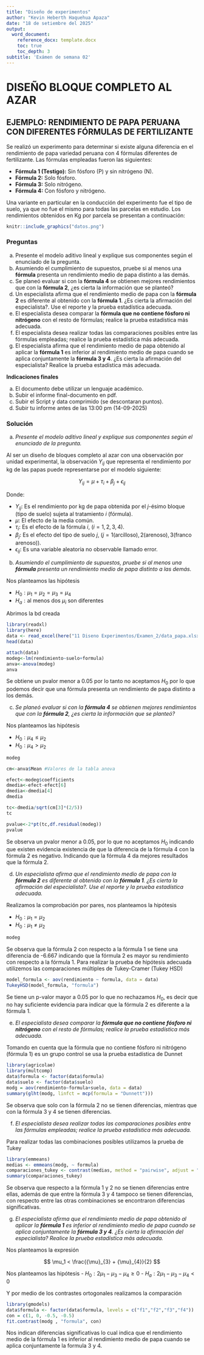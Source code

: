 ```yaml
---
title: "Diseño de experimentos"
author: "Kevin Heberth Haquehua Apaza"
date: "18 de setiembre del 2025"
output:
  word_document:
    reference_docx: template.docx
    toc: true
    toc_depth: 3
subtitle: 'Exámen de semana 02'
---
```


# DISEÑO BLOQUE COMPLETO AL AZAR

## EJEMPLO: RENDIMIENTO DE PAPA PERUANA CON DIFERENTES FÓRMULAS DE FERTILIZANTE

Se realizó un experimento para determinar si existe alguna diferencia en el rendimiento de papa variedad peruana con 4 fórmulas diferentes de fertilizante. Las fórmulas empleadas fueron las siguientes:

- **Fórmula 1 (Testigo):** Sin fósforo (P) y sin nitrógeno (N).
- **Fórmula 2:** Solo fósforo.
- **Fórmula 3:** Solo nitrógeno.
- **Fórmula 4:** Con fósforo y nitrógeno.

Una variante en particular en la conducción del experimento fue el tipo de suelo, ya que no fue el mismo para todas las parcelas en estudio. Los rendimientos obtenidos en Kg por parcela se presentan a continuación:

```r
knitr::include_graphics("datos.png")
```

### Preguntas

a) Presente el modelo aditivo lineal y explique sus componentes según el enunciado de la pregunta.
b) Asumiendo el cumplimiento de supuestos, pruebe si al menos una **fórmula** presenta un rendimiento medio de papa distinto a las demás.
c) Se planeó evaluar si con la **fórmula 4** se obtienen mejores rendimientos que con la **fórmula 2**, ¿es cierta la información que se planteó?
d) Un especialista afirma que el rendimiento medio de papa con la **fórmula 2** es diferente al obtenido con la **fórmula 1**. ¿Es cierta la afirmación del especialista?. Use el reporte y la prueba estadística adecuada.
e) El especialista desea comparar la **fórmula que no contiene fósforo ni nitrógeno** con el resto de fórmulas; realice la prueba estadística más adecuada.
f) El especialista desea realizar todas las comparaciones posibles entre las fórmulas empleadas; realice la prueba estadística más adecuada.
g) El especialista afirma que el rendimiento medio de papa obtenido al aplicar la **fórmula 1** es inferior al rendimiento medio de papa cuando se aplica conjuntamente la **fórmula 3 y 4**. ¿Es cierta la afirmación del especialista? Realice la prueba estadística más adecuada.

**Indicaciones finales**

a) El documento debe utilizar un lenguaje académico.
b) Subir el informe final-documento en pdf.
c) Subir el Script y data comprimido (se descontaran puntos).
d) Subir tu informe antes de las 13:00 pm (14-09-2025)


### Solución

a) _Presente el modelo aditivo lineal y explique sus componentes según el enunciado de la pregunta._

Al ser un diseño de bloques completo al azar con una observación por unidad experimental, la observación $Y_{ij}$ que representa el rendimiento por kg de las papas puede representarse por el modelo siguiente:

$$
Y_{ij} = \mu + {\tau}_{i} + {\beta}_{j} + {\epsilon}_{ij}
$$

Donde:

- $Y_{ij}:$ Es el rendimiento por kg de papa obtenida por el $j$-ésimo bloque (tipo de suelo) sujeta al tratamiento $i$ (fórmula).
- $\mu:$ El efecto de la media común.
- ${\tau}_{i}:$ Es el efecto de la fórmula $i$, ($i = 1,2,3,4$).
- ${\beta}_{j}:$ Es el efecto del tipo de suelo $j$, ($j = 1 \text{(arcilloso)},2\text{(arenoso)},3\text{(franco arenoso)}$).
- ${\epsilon}_{ij}:$ Es una variable aleatoria no observable llamado error.

b) _Asumiendo el cumplimiento de supuestos, pruebe si al menos una **fórmula** presenta un rendimiento medio de papa distinto a las demás._

Nos planteamos las hipótesis

- ${H}_{0}:{\mu}_{1}={\mu}_{2}={\mu}_{3}={\mu}_{4}$
- ${H}_{a}: \text{al menos dos }{\mu}_{i}\text{ son diferentes}$

Abrimos la bd creada

```r
library(readxl)
library(here)
data <- read_excel(here("11 Diseno Experimentos/Examen_2/data_papa.xlsx"))
head(data)
```

```r
attach(data)
modeg<-lm(rendimiento~suelo+formula)
anva<-anova(modeg)
anva
```

Se obtiene un pvalor menor a 0.05 por lo tanto no aceptamos $H_0$ por lo que podemos decir que una fórmula presenta un rendimiento de papa distinto a los demás.

c) _Se planeó evaluar si con la **fórmula 4** se obtienen mejores rendimientos que con la **fórmula 2**, ¿es cierta la información que se planteó?_

Nos planteamos las hipótesis

- ${H}_{0}:{\mu}_{4} \leq {\mu}_{2}$
- ${H}_{0}:{\mu}_{4} > {\mu}_{2}$

```r
modeg
```

```r
cm<-anva$Mean #Valores de la tabla anova
```


```r
efect<-modeg$coefficients
dmedia<-efect-efect[6]
dmedia<-dmedia[4]
dmedia

tc<-dmedia/sqrt(cm[3]*(2/5))
tc

pvalue<-2*pt(tc,df.residual(modeg))
pvalue
```

Se observa un pvalor menor a 0.05, por lo que no aceptamos $H_0$ indicando que existen evidencia existencia de que la diferencia de la fórmula 4 con la fórmula 2 es negativo. Indicando que la fórmula 4 da mejores resultados que la fórmula 2. 

d) _Un especialista afirma que el rendimiento medio de papa con la **fórmula 2** es diferente al obtenido con la **fórmula 1**. ¿Es cierta la afirmación del especialista?. Use el reporte y la prueba estadística adecuada._

Realizamos la comprobación por pares, nos planteamos la hipótesis

- ${H}_{0}:{\mu}_{1} = {\mu}_{2}$
- ${H}_{0}:{\mu}_{1} \neq {\mu}_{2}$

```r
modeg
```

Se observa que la fórmula 2 con respecto a la fórmula 1 se tiene una diferencia de -6.667 indicando que la fórmula 2 es mayor su rendimiento con respecto a la fórmula 1. Para realizar la prueba de hipótesis adecuada utilizemos las comparaciones múltiples de Tukey-Cramer (Tukey HSD)

```r
model_formula <- aov(rendimiento ~ formula, data = data)
TukeyHSD(model_formula, "formula")
```

Se tiene un p-valor mayor a 0.05 por lo que no rechazamos $H_0$, es decir que no hay suficiente evidencia para indicar que la fórmula 2 es diferente a la fórmula 1.

e) _El especialista desea comparar la **fórmula que no contiene fósforo ni nitrógeno** con el resto de fórmulas; realice la prueba estadística más adecuada._

Tomando en cuenta que la fórmula que no contiene fósforo ni nitrógeno (fórmula 1) es un grupo control se usa la prueba estadística de Dunnet



```r
library(agricolae)
library(multcomp)
data$formula <- factor(data$formula)
data$suelo <- factor(data$suelo)
modg = aov(rendimiento~formula+suelo, data = data)
summary(glht(modg, linfct = mcp(formula = "Dunnett")))
```

Se observa que solo con la fórmula 2 no se tienen diferencias, mientras que con la fórmula 3 y 4 se tienen diferencias.

f) _El especialista desea realizar todas las comparaciones posibles entre las fórmulas empleadas; realice la prueba estadística más adecuada._

Para realizar todas las combinaciones posibles utilizamos la prueba de Tukey

```r
library(emmeans)
medias <- emmeans(modg, ~ formula)
comparaciones_tukey <- contrast(medias, method = "pairwise", adjust = "tukey")
summary(comparaciones_tukey)     
```

Se observa que respecto a la fórmula 1 y 2 no se tienen diferencias entre ellas, además de que entre la fórmula 3 y 4 tampoco se tienen diferencias, con respecto entre las otras combinaciones se encontraron diferencias significativas.

g) _El especialista afirma que el rendimiento medio de papa obtenido al aplicar la **fórmula 1** es inferior al rendimiento medio de papa cuando se aplica conjuntamente la **fórmula 3 y 4**. ¿Es cierta la afirmación del especialista? Realice la prueba estadística más adecuada._

Nos planteamos la expresión

$$
\mu_1 < \frac{{\mu}_{3} + {\mu}_{4}}{2}
$$

Nos planteamos las hipótesis
- $H_0: 2\mu_1 - \mu_3 - \mu_4 \geq 0$
- $H_a: 2\mu_1 - \mu_3 - \mu_4 < 0$

Y por medio de los contrastes ortogonales realizamos la comparación

```r
library(gmodels)
data$formula <- factor(data$formula, levels = c("f1","f2","f3","f4"))
con = c(1, 0, -0.5, -0.5)
fit.contrast(modg , "formula", con)
```

Nos indican diferencias significativas lo cual indica que el rendimiento medio de la fórmula 1 es inferior al rendimiento medio de papa cuando se aplica conjuntamente la formula 3 y 4.

